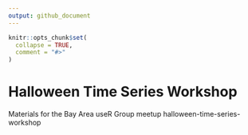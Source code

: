 ```yaml
---
output: github_document
---
```


<!-- README.md is generated from README.Rmd. Please edit that file -->

```r
knitr::opts_chunk$set(
  collapse = TRUE,
  comment = "#>"
)
```

# Halloween Time Series Workshop

<!-- badges: start -->
<!-- badges: end -->

Materials for the Bay Area useR Group meetup halloween-time-series-workshop